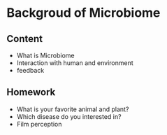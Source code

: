 # Backgroud of Microbiome
## Content
- What is Microbiome
- Interaction with human and environment
- feedback

## Homework
- What is your favorite animal and plant?
- Which disease do you interested in?
- Film perception
